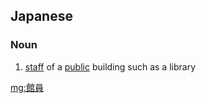 ==Japanese==
{{ja-kanjitab|かん|いん|yomi=o}}

===Noun===
{{ja-noun|かんいん}}

# [[staff]] of a [[public]] building such as a library

[[mg:館員]]